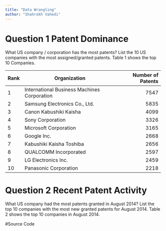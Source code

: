 ```yaml
---
title: "Data Wrangling"
author: "Shahrokh Vahedi"
---
```


# Question 1 Patent Dominance
What US company / corporation has the most patents? List the 10 US companies with the most assigned/granted patents. Table 1 shows the top 10 Companies.


| **Rank** | **Organization**                            | **Number of Patents** |
|------|-----------------------------------------|------------------:|
| 1    | International Business Machines Corporation | 7547             |
| 2    | Samsung Electronics Co., Ltd.              | 5835             |
| 3    | Canon Kabushiki Kaisha                     | 4099             |
| 4    | Sony Corporation                           | 3326             |
| 5    | Microsoft Corporation                      | 3165             |
| 6    | Google Inc.                                | 2668             |
| 7    | Kabushiki Kaisha Toshiba                    | 2656             |
| 8    | QUALCOMM Incorporated                       | 2597             |
| 9    | LG Electronics Inc.                         | 2459             |
| 10   | Panasonic Corporation                       | 2218             |

# Question 2 Recent Patent Activity
What US company had the most patents granted in August 2014? List the top 10 companies with the most new granted patents for August 2014. Table 2 shows the top 10 companies in August 2014.




#Source Code